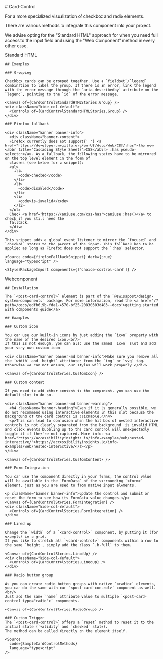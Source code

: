 


<Meta of={CardControlStories} />

<div className="docs-title">
  # Card-Control

  <nav>
    <link-design of={JSON.stringify(CardControlStories)}></link-design>
  </nav>
</div>

<p className="lead">For a more specialized visualization of checkbox and radio elements.</p>

<PostBanner type="info">
  <p slot="heading">There are various methods to integrate this component into your project.</p>
  <p>
    We advise opting for the "Standard HTML" approach for when you need full access to the input
    field and using the "Web Component" method in every other case.
  </p>
</PostBanner>

<post-tabs>
  <post-tab-header panel="standardhtml">Standard HTML</post-tab-header>
  <post-tab-panel name="standardhtml">
    <Canvas sourceState="shown" of={CardControlStandardHTMLStories.Default} />
    <div className="hide-col-default">
      <Controls of={CardControlStandardHTMLStories.Default} />
    </div>

    ## Examples

    ### Grouping

    Checkbox cards can be grouped together. Use a `fieldset`/`legend` combination to label the group. If there is an error, link the legend with the error message through the `aria-describedby` attribute on the `legend`, pointing to the `id` of the error message.

    <Canvas of={CardControlStandardHTMLStories.Group} />
    <div className="hide-col-default">
      <Controls of={CardControlStandardHTMLStories.Group} />
    </div>

    ### Firefox fallback

    <div className="banner banner-info">
      <div className="banner-content">
      Firefox currently does not support{' '} <a href="https://developer.mozilla.org/en-US/docs/Web/CSS/:has">the new <abbr title="Cascading Style Sheets">CSS</abbr> :has pseudo-selector</a>. As a fallback, the following states have to be mirrored on the top level element in the form of
      classes (see below for a snippet):
      <ul>
        <li>
          <code>checked</code>
        </li>
        <li>
          <code>disabled</code>
        </li>
        <li>
          <code>is-invalid</code>
        </li>
      </ul>
      Check <a href="https://caniuse.com/css-has">caniuse :has()</a> to check if you still need the
      fallback.
      </div>
    </div>

    This snippet adds a global event listener to mirror the `focused` and `checked` states to the parent of the input. This fallback has to be applied as long as Firefox does not support the `:has` selector.

    <Source code={firefoxFallbackSnippet} dark={true} language="typescript" />

    <StylesPackageImport components={['choice-control-card']} />

  </post-tab-panel>

<post-tab-header panel="webcomponent">Webcomponent</post-tab-header>
<post-tab-panel name="webcomponent">
<Canvas of={CardControlStories.Default} sourceState="shown"/>
<Controls of={CardControlStories.Default} />

    ## Installation

    The `<post-card-control>` element is part of the `@swisspost/design-system-components` package. For more information, read the <a href="/?path=/docs/edfb619b-fda1-4570-bf25-20830303d483--docs">getting started with components guide</a>.

    ## Examples

    ### Custom icon

    You can use our built-in icons by just adding the `icon` property with the name of the desired icon.<br/>
    If this is not enough, you can also use the named `icon` slot and add your very own custom icon.

    <div className="banner banner-md banner-info">Make sure you remove all the `width` and `height` attributes from the `img` or `svg` tag. Otherwise we can not ensure, our styles will work properly.</div>

    <Canvas of={CardControlStories.CustomIcon} />

    ### Custom content

    If you need to add other content to the component, you can use the default slot to do so.

    <div className="banner banner-md banner-warning">
      <h4 className="banner-heading">Even if it is generally possible, we do not recommend using interactive elements in this slot because the background of the card control is clickable.</h4>
      <p>This can lead to confusion when the hit box of nested interactive controls is not clearly separated from the background, is invalid HTML and click events bubbling up to the card control will unexpectedly toggle it if they're not captured. More info: <a href="https://accessibilityinsights.io/info-examples/web/nested-interactive/">https://accessibilityinsights.io/info-examples/web/nested-interactive/</a></p>
    </div>

    <Canvas of={CardControlStories.CustomContent} />

    ### Form Integration

    You can use the component directly in your forms, the control value will be available in the `FormData` of the surrounding `<form>` element, just as you are used to from native input elements.

    <p className="banner banner-info">Update the control and submit or reset the form to see how its FormData value changes.</p>
    <Canvas of={CardControlStories.FormIntegration} />
    <div className="hide-col-default">
      <Controls of={CardControlStories.FormIntegration} />
    </div>

    ### Lined up

    Change the `width` of a `<card-control>` component, by putting it (for example) in a grid.
    If you like to stretch all `<card-control>` components within a row to the same `height`, simply add the class `.h-full` to them.

    <Canvas of={CardControlStories.LinedUp} />
    <div className="hide-col-default">
      <Controls of={CardControlStories.LinedUp} />
    </div>

    ### Radio button group

    As you can create radio button groups with native `<radio>` elements, you can do the same with our `<post-card-control>` component as well.<br/>
    Just add the same `name` attribute value to multiple `<post-card-control type="radio">` components.

    <Canvas of={CardControlStories.RadioGroup} />

    ### Custom Trigger
    The `<post-card-control>` offers a `reset` method to reset it to the initial state (`validity` and `checked` state).
    The method can be called directly on the element itself.

    <Source
      code={SampleCardControlMethods}
      language="typescript"
    />

  </post-tab-panel>
</post-tabs>
